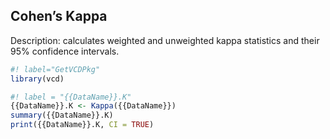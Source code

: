 
## Cohen's Kappa

Description: calculates weighted and unweighted kappa statistics and their 95% confidence intervals.


```{r}
#! label="GetVCDPkg"
library(vcd)
```


```{r}
#! label = "{{DataName}}.K"
{{DataName}}.K <- Kappa({{DataName}})
summary({{DataName}}.K)
print({{DataName}}.K, CI = TRUE)
```

